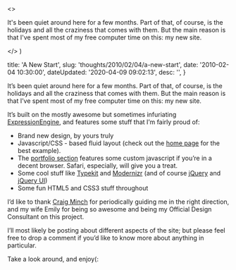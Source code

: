 

  <>
    <p>
      It's been quiet around here for a few months. Part of that, of course, is
      the holidays and all the craziness that comes with them. But the main
      reason is that I've spent most of my free computer time on this&#58; my
      new site.
    </p>
  </>
)


  title: 'A New Start',
  slug: 'thoughts/2010/02/04/a-new-start',
  date: '2010-02-04 10:30:00',
  dateUpdated: '2020-04-09 09:02:13',
  desc: '',
}

It’s been quiet around here for a few months. Part of that, of course, is the holidays and all the craziness that comes with them. But the main reason is that I’ve spent most of my free computer time on this: my new site.

It’s built on the mostly awesome but sometimes infuriating [ExpressionEngine](http://ExpressionEngine.com), and features some stuff that I’m fairly proud of:

- Brand new design, by yours truly
- Javascript/CSS - based fluid layout (check out the [home page](http://dtott.com) for the best example).
- The [portfolio section](http://dtott.com/work) features some custom javascript if you’re in a decent browser. Safari, especially, will give you a treat.
- Some cool stuff like [Typekit](http://typekit.com) and [Modernizr](http://Modernizr.com) (and of course [jQuery](http://jquery.com) and [jQuery UI](http://jqueryui.com))
- Some fun HTML5 and CSS3 stuff throughout

I’d like to thank [Craig Minch](http://minchdesign.com) for periodically guiding me in the right direction, and my wife Emily for being so awesome and being my Official Design Consultant on this project.

I’ll most likely be posting about different aspects of the site; but please feel free to drop a comment if you’d like to know more about anything in particular.

Take a look around, and enjoy(:
